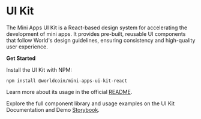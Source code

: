 
# UI Kit

The Mini Apps UI Kit is a React-based design system for accelerating the development of mini apps.
It provides pre-built, reusable UI components that follow World's design guidelines, ensuring consistency and high-quality user experience.

**Get Started**

Install the UI Kit with NPM:

```
npm install @worldcoin/mini-apps-ui-kit-react
```

Learn more about its usage in the official [README](https://www.npmjs.com/package/@worldcoin/mini-apps-ui-kit-react?activeTab=readme).

Explore the full component library and usage examples on the UI Kit Documentation and Demo [Storybook](https://mini-apps-ui-kit.vercel.app/?path=/docs/documentation-spacing-recommendations--docs).
